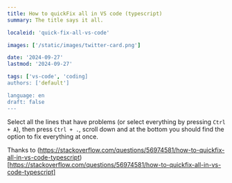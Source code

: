 ```yaml
---
title: How to quickFix all in VS code (typescript)
summary: The title says it all.

localeid: 'quick-fix-all-vs-code'

images: ['/static/images/twitter-card.png']

date: '2024-09-27'
lastmod: '2024-09-27'

tags: ['vs-code', 'coding]
authors: ['default']

language: en
draft: false
---
```


Select all the lines that have problems (or select everything by pressing `Ctrl + A`), then press `Ctrl + .`, scroll down and at the bottom you should find the option to fix everything at once.

Thanks to (https://stackoverflow.com/questions/56974581/how-to-quickfix-all-in-vs-code-typescript)[https://stackoverflow.com/questions/56974581/how-to-quickfix-all-in-vs-code-typescript]
